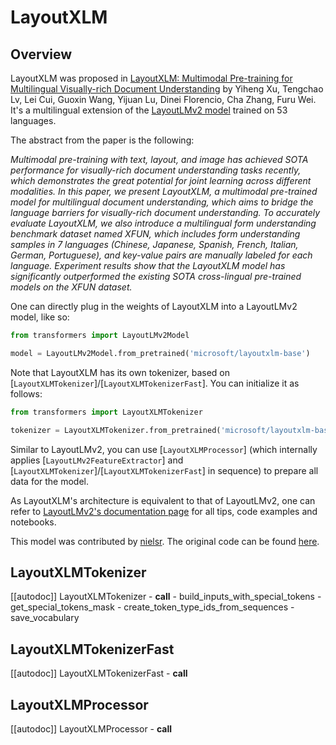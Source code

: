 <!--Copyright 2021 The HuggingFace Team. All rights reserved.

Licensed under the Apache License, Version 2.0 (the "License"); you may not use this file except in compliance with
the License. You may obtain a copy of the License at

http://www.apache.org/licenses/LICENSE-2.0

Unless required by applicable law or agreed to in writing, software distributed under the License is distributed on
an "AS IS" BASIS, WITHOUT WARRANTIES OR CONDITIONS OF ANY KIND, either express or implied. See the License for the
specific language governing permissions and limitations under the License.
-->

# LayoutXLM

## Overview

LayoutXLM was proposed in [LayoutXLM: Multimodal Pre-training for Multilingual Visually-rich Document Understanding](https://arxiv.org/abs/2104.08836) by Yiheng Xu, Tengchao Lv, Lei Cui, Guoxin Wang, Yijuan Lu, Dinei Florencio, Cha
Zhang, Furu Wei. It's a multilingual extension of the [LayoutLMv2 model](https://arxiv.org/abs/2012.14740) trained
on 53 languages.

The abstract from the paper is the following:

*Multimodal pre-training with text, layout, and image has achieved SOTA performance for visually-rich document
understanding tasks recently, which demonstrates the great potential for joint learning across different modalities. In
this paper, we present LayoutXLM, a multimodal pre-trained model for multilingual document understanding, which aims to
bridge the language barriers for visually-rich document understanding. To accurately evaluate LayoutXLM, we also
introduce a multilingual form understanding benchmark dataset named XFUN, which includes form understanding samples in
7 languages (Chinese, Japanese, Spanish, French, Italian, German, Portuguese), and key-value pairs are manually labeled
for each language. Experiment results show that the LayoutXLM model has significantly outperformed the existing SOTA
cross-lingual pre-trained models on the XFUN dataset.*

One can directly plug in the weights of LayoutXLM into a LayoutLMv2 model, like so:

```python
from transformers import LayoutLMv2Model

model = LayoutLMv2Model.from_pretrained('microsoft/layoutxlm-base')
```

Note that LayoutXLM has its own tokenizer, based on
[`LayoutXLMTokenizer`]/[`LayoutXLMTokenizerFast`]. You can initialize it as
follows:

```python
from transformers import LayoutXLMTokenizer

tokenizer = LayoutXLMTokenizer.from_pretrained('microsoft/layoutxlm-base')
```

Similar to LayoutLMv2, you can use [`LayoutXLMProcessor`] (which internally applies
[`LayoutLMv2FeatureExtractor`] and
[`LayoutXLMTokenizer`]/[`LayoutXLMTokenizerFast`] in sequence) to prepare all
data for the model.

As LayoutXLM's architecture is equivalent to that of LayoutLMv2, one can refer to [LayoutLMv2's documentation page](layoutlmv2) for all tips, code examples and notebooks.

This model was contributed by [nielsr](https://huggingface.co/nielsr). The original code can be found [here](https://github.com/microsoft/unilm).


## LayoutXLMTokenizer

[[autodoc]] LayoutXLMTokenizer
    - __call__
    - build_inputs_with_special_tokens
    - get_special_tokens_mask
    - create_token_type_ids_from_sequences
    - save_vocabulary

## LayoutXLMTokenizerFast

[[autodoc]] LayoutXLMTokenizerFast
    - __call__

## LayoutXLMProcessor

[[autodoc]] LayoutXLMProcessor
    - __call__
